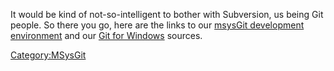 <!-- #summary Our real source repository -->

It would be kind of not-so-intelligent to bother with Subversion, us being Git people.  So there you go, here are the links to our [http://repo.or.cz/w/msysgit.git/ msysGit development environment] and our [http://repo.or.cz/w/git/mingw/4msysgit.git/ Git for Windows] sources.
[[Category:MSysGit]]